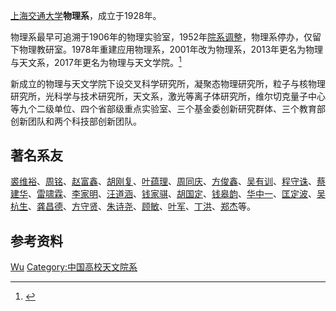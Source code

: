 {{Infobox University Department
 |名称              =物理与天文学院
 |其他名称        =Department of Physics and Astronomy
 |徽标              =
 |徽标说明        =
 |图像名称        =
 |图像大小        =
 |图像说明        =
 |拉丁名称        =
 |隶属              =[[上海交通大学|上海交通大学]]
 |建立时间        =1928年
 |关闭时间        =
 |类型              =系
 |下属              =
 |主管官员        =
 |主席              =
 |院长              =
 |常务副院长     =
 |副院长           =
 |系主任           =[[景益鹏|景益鹏]]
 |所长              =
 |部长              =
 |主任              =
 |党委书记        =[[朱卡的|朱卡的]]
 |头衔              =
 |头衔人名        =
 |教师              =
 |员工              =
 |学生              =
 |本科生           =
 |研究生           =
 |博士生           =
 |其他学生        =
 |地址              ={{CHN}}[[上海市|上海市]][[闵行区|闵行区]]
 |国家              =
 |省                 =
 |市                 =
 |坐标              =
 |网址              =[https://archive.is/20030209123105/http://physics.sjtu.edu.cn/ physics.sjtu.edu.cn]
 |标志              =
 |脚注              =
}}

[[上海交通大学|上海交通大学]]'''物理系'''，成立于1928年。

物理系最早可追溯于1906年的物理实验室，1952年[[院系调整|院系调整]]，物理系停办，仅留下物理教研室。1978年重建应用物理系，2001年改为物理系，2013年更名为物理与天文系，2017年更名为物理与天文学院。<ref>{{Cite web |url=http://www.physics.sjtu.edu.cn/node/394 |title=历史沿革 |access-date=2011-08-17 |archive-date=2020-11-06 |archive-url=https://web.archive.org/web/20201106131332/https://www.physics.sjtu.edu.cn/node/394 }}</ref>

新成立的物理与天文学院下设交叉科学研究所，凝聚态物理研究所，粒子与核物理研究所，光科学与技术研究所，天文系，激光等离子体研究所，维尔切克量子中心等九个二级单位、四个省部级重点实验室、三个基金委创新研究群体、三个教育部创新团队和两个科技部创新团队。

==著名系友==
[[裘维裕|裘维裕]]、[[周铭|周铭]]、[[赵富鑫|赵富鑫]]、[[胡刚复|胡刚复]]、[[叶蕴理|叶蕴理]]、[[周同庆|周同庆]]、[[方俊鑫|方俊鑫]]、[[吴有训|吴有训]]、[[程守诛|程守诛]]、[[蔡建华|蔡建华]]、[[雷啸霖|雷啸霖]]、[[李家明|李家明]]、[[汪道涵|汪道涵]]、[[钱家骐|钱家骐]]、[[胡国定|胡国定]]、[[钱皋韵|钱皋韵]]、[[华中一|华中一]]、[[匡定波|匡定波]]、[[吴杭生|吴杭生]]、[[龚昌德|龚昌德]]、[[方守贤|方守贤]]、[[朱诗尧|朱诗尧]]、[[顾敏|顾敏]]、[[叶军|叶军]]、[[丁洪_(物理学家)|丁洪]]、[[郑杰|郑杰]]等。

==参考资料==
{{reflist}}


{{上海交通大学}}
[[Category:上海交通大学院系|Wu]]
[[Category:中国高校天文院系|Category:中国高校天文院系]]